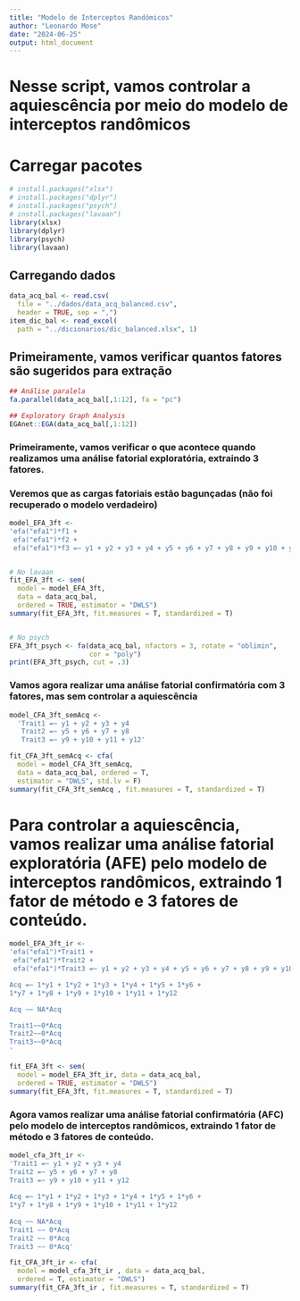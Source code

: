 ---
title: "Modelo de Interceptos Randômicos"
author: "Leonardo Mose"
date: "2024-06-25"
output: html_document
---

# Nesse script, vamos controlar a aquiescência por meio do modelo de **interceptos randômicos**


# Carregar pacotes
```{r}
# install.packages("xlsx")
# install.packages("dplyr")
# install.packages("psych")
# install.packages("lavaan")
library(xlsx)
library(dplyr)
library(psych)
library(lavaan)
```


## Carregando dados
```{r}
data_acq_bal <- read.csv(
  file = "../dados/data_acq_balanced.csv",
  header = TRUE, sep = ",")
item_dic_bal <- read_excel(
  path = "../dicionarios/dic_balanced.xlsx", 1)
```


## Primeiramente, vamos verificar quantos fatores são sugeridos para extração
```{r}
## Análise paralela
fa.parallel(data_acq_bal[,1:12], fa = "pc")

## Exploratory Graph Analysis
EGAnet::EGA(data_acq_bal[,1:12])
```


### Primeiramente, vamos verificar o que acontece quando realizamos uma análise fatorial exploratória, extraindo 3 fatores.
### Veremos que as cargas fatoriais estão bagunçadas (não foi recuperado o modelo verdadeiro)
```{r}
model_EFA_3ft <-
'efa("efa1")*f1 + 
 efa("efa1")*f2 +
 efa("efa1")*f3 =~ y1 + y2 + y3 + y4 + y5 + y6 + y7 + y8 + y9 + y10 + y11 + y12'


# No lavaan
fit_EFA_3ft <- sem(
  model = model_EFA_3ft, 
  data = data_acq_bal, 
  ordered = TRUE, estimator = "DWLS")
summary(fit_EFA_3ft, fit.measures = T, standardized = T)


# No psych
EFA_3ft_psych <- fa(data_acq_bal, nfactors = 3, rotate = "oblimin",
                    cor = "poly")
print(EFA_3ft_psych, cut = .3)
```


### Vamos agora realizar uma análise fatorial confirmatória com 3 fatores, mas sem controlar a aquiescência
```{r}
model_CFA_3ft_semAcq <- 
  'Trait1 =~ y1 + y2 + y3 + y4 
   Trait2 =~ y5 + y6 + y7 + y8
   Trait3 =~ y9 + y10 + y11 + y12'

fit_CFA_3ft_semAcq <- cfa(
  model = model_CFA_3ft_semAcq,
  data = data_acq_bal, ordered = T,
  estimator = "DWLS", std.lv = F)
summary(fit_CFA_3ft_semAcq , fit.measures = T, standardized = T)
```


# Para controlar a aquiescência, vamos realizar uma **análise fatorial exploratória (AFE)** pelo modelo de interceptos randômicos, extraindo 1 fator de método e 3 fatores de conteúdo.
```{r}
model_EFA_3ft_ir <-
'efa("efa1")*Trait1 + 
 efa("efa1")*Trait2 +
 efa("efa1")*Trait3 =~ y1 + y2 + y3 + y4 + y5 + y6 + y7 + y8 + y9 + y10 + y11 + y12

Acq =~ 1*y1 + 1*y2 + 1*y3 + 1*y4 + 1*y5 + 1*y6 + 
1*y7 + 1*y8 + 1*y9 + 1*y10 + 1*y11 + 1*y12

Acq ~~ NA*Acq

Trait1~~0*Acq
Trait2~~0*Acq
Trait3~~0*Acq
'

fit_EFA_3ft <- sem(
  model = model_EFA_3ft_ir, data = data_acq_bal, 
  ordered = TRUE, estimator = "DWLS")
summary(fit_EFA_3ft, fit.measures = T, standardized = T)
```


### Agora vamos realizar uma **análise fatorial confirmatória (AFC)** pelo modelo de interceptos randômicos, extraindo 1 fator de método e 3 fatores de conteúdo.
```{r}
model_cfa_3ft_ir <- 
'Trait1 =~ y1 + y2 + y3 + y4 
Trait2 =~ y5 + y6 + y7 + y8
Trait3 =~ y9 + y10 + y11 + y12 
   
Acq =~ 1*y1 + 1*y2 + 1*y3 + 1*y4 + 1*y5 + 1*y6 + 
1*y7 + 1*y8 + 1*y9 + 1*y10 + 1*y11 + 1*y12
   
Acq ~~ NA*Acq   
Trait1 ~~ 0*Acq
Trait2 ~~ 0*Acq
Trait3 ~~ 0*Acq'

fit_CFA_3ft_ir <- cfa(
  model = model_cfa_3ft_ir , data = data_acq_bal, 
  ordered = T, estimator = "DWLS")
summary(fit_CFA_3ft_ir , fit.measures = T, standardized = T)
```
